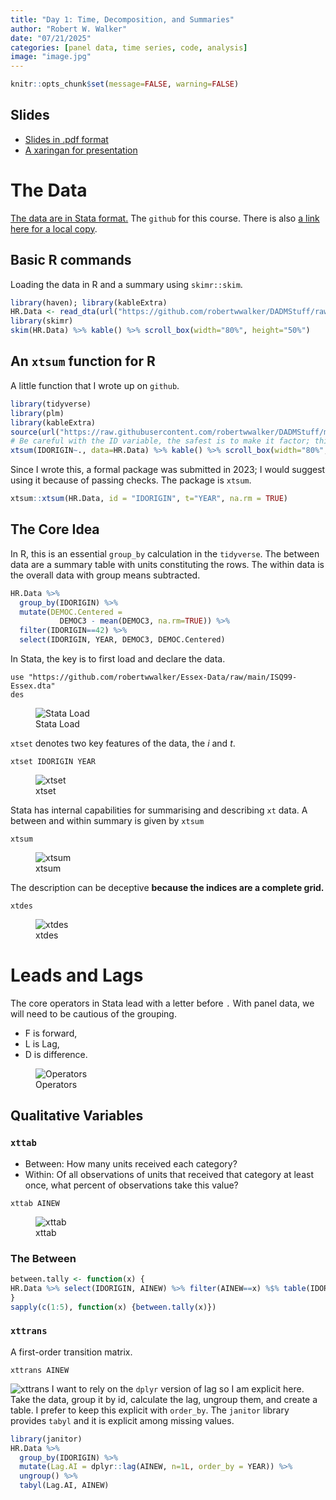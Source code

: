 ```yaml
---
title: "Day 1: Time, Decomposition, and Summaries"
author: "Robert W. Walker"
date: "07/21/2025"
categories: [panel data, time series, code, analysis]
image: "image.jpg"
---
```


```r
knitr::opts_chunk$set(message=FALSE, warning=FALSE)
```

## Slides

- [Slides in .pdf format](./slides/slidesDay1.pdf)
- [A xaringan for presentation](https://rww.science/xaringan/ESSSSDA25-Day1/)

# The Data

[The data are in Stata format.](https://github.com/robertwwalker/Essex-Data/raw/master/ISQ99-Essex.dta)  The `github` for this course.  There is also [a link here for a local copy](./slides/ISQ99-Essex.dta).

## Basic R commands

Loading the data in R and a summary using `skimr::skim`.

```r
library(haven); library(kableExtra)
HR.Data <- read_dta(url("https://github.com/robertwwalker/DADMStuff/raw/master/ISQ99-Essex.dta"))
library(skimr)
skim(HR.Data) %>% kable() %>% scroll_box(width="80%", height="50%")
```

## An `xtsum` function for R

A little function that I wrote up on `github`.

```r
library(tidyverse)
library(plm)
library(kableExtra)
source(url("https://raw.githubusercontent.com/robertwwalker/DADMStuff/master/xtsum/xtsum.R"))
# Be careful with the ID variable, the safest is to make it factor; this can go wildly wrong
xtsum(IDORIGIN~., data=HR.Data) %>% kable() %>% scroll_box(width="80%", height="50%")
```

Since I wrote this, a formal package was submitted in 2023; I would suggest using it because of passing checks.  The package is `xtsum`.

```r
xtsum::xtsum(HR.Data, id = "IDORIGIN", t="YEAR", na.rm = TRUE)
```

## The Core Idea

In R, this is an essential `group_by` calculation in the `tidyverse`.  The between data are a summary table with units constituting the rows.  The within data is the overall data with group means subtracted.

```r
HR.Data %>% 
  group_by(IDORIGIN) %>% 
  mutate(DEMOC.Centered = 
           DEMOC3 - mean(DEMOC3, na.rm=TRUE)) %>%
  filter(IDORIGIN==42) %>% 
  select(IDORIGIN, YEAR, DEMOC3, DEMOC.Centered) 
```

In Stata, the key is to first load and declare the data.

```
use "https://github.com/robertwwalker/Essex-Data/raw/main/ISQ99-Essex.dta"
des
```

![Stata Load](./slides/StataLoad.png)

`xtset` denotes two key features of the data, the $i$ and $t$.

```
xtset IDORIGIN YEAR
```

![xtset](./slides/xtset.png)

Stata has internal capabilities for summarising and describing `xt` data.  A between and within summary is given by `xtsum`

```
xtsum
```

![xtsum](./slides/xtsum.png)

The description can be deceptive **because the indices are a complete grid.**

```
xtdes
```

![xtdes](./slides/xtdes.png)

# Leads and Lags

The core operators in Stata lead with a letter before `.`  With panel data, we will need to be cautious of the grouping.

- F is forward, 
- L is Lag, 
- D is difference.

![Operators](./slides/Operators.png)

## Qualitative Variables

### `xttab`

- Between: How many units received each category?
- Within: Of all observations of units that received that category at least once, what percent of observations take this value?

```
xttab AINEW
```

![xttab](./slides/xttab.png)

### The Between

```r
between.tally <- function(x) {
HR.Data %>% select(IDORIGIN, AINEW) %>% filter(AINEW==x) %$% table(IDORIGIN) %>% length()
}
sapply(c(1:5), function(x) {between.tally(x)})
```

### `xttrans`

A first-order transition matrix.

```
xttrans AINEW
```

![xttrans](./slides/xttrans.png)
I want to rely on the `dplyr` version of lag so I am explicit here.  Take the data, group it by id, calculate the lag, ungroup them, and create a table.  I prefer to keep this explicit with `order_by`.  The `janitor` library provides `tabyl` and it is explicit among missing values.

```r
library(janitor)
HR.Data %>% 
  group_by(IDORIGIN) %>% 
  mutate(Lag.AI = dplyr::lag(AINEW, n=1L, order_by = YEAR)) %>%
  ungroup() %>%
  tabyl(Lag.AI, AINEW)
```

